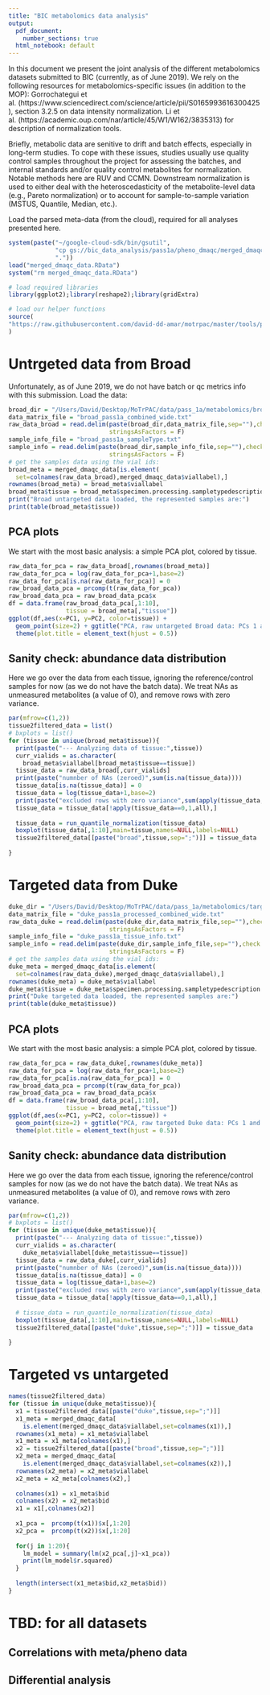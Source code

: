 ```yaml
---
title: "BIC metabolomics data analysis"
output:
  pdf_document: 
    number_sections: true
  html_notebook: default
---
```


In this document we present the joint analysis of the different metabolomics datasets submitted to BIC (currently, as of June 2019). We rely on the following resources for metabolomics-specific issues (in addition to the MOP):
Gorrochategui et al. (https://www.sciencedirect.com/science/article/pii/S0165993616300425), section 3.2.5 on data intensity normalization. Li et al. (https://academic.oup.com/nar/article/45/W1/W162/3835313) for description of normalization tools. 

Briefly, metabolic data are senitive to drift and batch effects, especially in long-term studies. To cope with these issues, studies usually use quality control samples throughout the project for assessing the batches, and internal standards and/or quality control metabolites for normalization. Notable methods here are RUV and CCMN. Downstream normalization is used to either deal with the heteroscedasticity of the metabolite-level data (e.g., Pareto normalization) or to account for sample-to-sample variation (MSTUS, Quantile, Median, etc.).

Load the parsed meta-data (from the cloud), required for all analyses presented here.

```r
system(paste("~/google-cloud-sdk/bin/gsutil",
             "cp gs://bic_data_analysis/pass1a/pheno_dmaqc/merged_dmaqc_data.RData",
             "."))
load("merged_dmaqc_data.RData")
system("rm merged_dmaqc_data.RData")

# load required libraries
library(ggplot2);library(reshape2);library(gridExtra)

# load our helper functions
source(
"https://raw.githubusercontent.com/david-dd-amar/motrpac/master/tools/preprocessing_helper_functions.R"
)
```

# Untrgeted data from Broad

Unfortunately, as of June 2019, we do not have batch or qc metrics info with this submission.
Load the data:

```r
broad_dir = "/Users/David/Desktop/MoTrPAC/data/pass_1a/metabolomics/broad_untargeted/"
data_matrix_file = "broad_pass1a_combined_wide.txt"
raw_data_broad = read.delim(paste(broad_dir,data_matrix_file,sep=""),check.names = F,
                            stringsAsFactors = F)
sample_info_file = "broad_pass1a_sampleType.txt"
sample_info = read.delim(paste(broad_dir,sample_info_file,sep=""),check.names = F,
                            stringsAsFactors = F)
# get the samples data using the vial ids:
broad_meta = merged_dmaqc_data[is.element(
  set=colnames(raw_data_broad),merged_dmaqc_data$viallabel),]
rownames(broad_meta) = broad_meta$viallabel
broad_meta$tissue = broad_meta$specimen.processing.sampletypedescription
print("Broad untargeted data loaded, the represented samples are:")
print(table(broad_meta$tissue))
```

## PCA plots
We start with the most basic analysis: a simple PCA plot, colored by tissue.

```r
raw_data_for_pca = raw_data_broad[,rownames(broad_meta)]
raw_data_for_pca = log(raw_data_for_pca+1,base=2)
raw_data_for_pca[is.na(raw_data_for_pca)] = 0
raw_broad_data_pca = prcomp(t(raw_data_for_pca))
raw_broad_data_pca = raw_broad_data_pca$x
df = data.frame(raw_broad_data_pca[,1:10],
                tissue = broad_meta[,"tissue"])
ggplot(df,aes(x=PC1, y=PC2, color=tissue)) + 
  geom_point(size=2) + ggtitle("PCA, raw untargeted Broad data: PCs 1 and 2") + 
  theme(plot.title = element_text(hjust = 0.5))
```

## Sanity check: abundance data distribution

Here we go over the data from each tissue, ignoring the reference/control samples for now (as we do not have the batch data). We treat NAs as unmeasured metabolites (a value of 0), and remove rows with zero variance.

```r
par(mfrow=c(1,2))
tissue2filtered_data = list()
# bxplots = list()
for (tissue in unique(broad_meta$tissue)){
  print(paste("--- Analyzing data of tissue:",tissue))
  curr_vialids = as.character(
    broad_meta$viallabel[broad_meta$tissue==tissue])
  tissue_data = raw_data_broad[,curr_vialids]
  print(paste("numnber of NAs (zeroed)",sum(is.na(tissue_data))))
  tissue_data[is.na(tissue_data)] = 0
  tissue_data = log(tissue_data+1,base=2)
  print(paste("excluded rows with zero variance",sum(apply(tissue_data,1,sd)==0)))
  tissue_data = tissue_data[!apply(tissue_data==0,1,all),]
  
  tissue_data = run_quantile_normalization(tissue_data)
  boxplot(tissue_data[,1:10],main=tissue,names=NULL,labels=NULL)
  tissue2filtered_data[[paste("broad",tissue,sep=";")]] = tissue_data
  
}
```




# Targeted data from Duke

```r
duke_dir = "/Users/David/Desktop/MoTrPAC/data/pass_1a/metabolomics/targeted_duke/"
data_matrix_file = "duke_pass1a_processed_combined_wide.txt"
raw_data_duke = read.delim(paste(duke_dir,data_matrix_file,sep=""),check.names = F,
                            stringsAsFactors = F)
sample_info_file = "duke_pass1a_tissue_info.txt"
sample_info = read.delim(paste(duke_dir,sample_info_file,sep=""),check.names = F,
                            stringsAsFactors = F)
# get the samples data using the vial ids:
duke_meta = merged_dmaqc_data[is.element(
  set=colnames(raw_data_duke),merged_dmaqc_data$viallabel),]
rownames(duke_meta) = duke_meta$viallabel
duke_meta$tissue = duke_meta$specimen.processing.sampletypedescription
print("Duke targeted data loaded, the represented samples are:")
print(table(duke_meta$tissue))
```

## PCA plots
We start with the most basic analysis: a simple PCA plot, colored by tissue.

```r
raw_data_for_pca = raw_data_duke[,rownames(duke_meta)]
raw_data_for_pca = log(raw_data_for_pca+1,base=2)
raw_data_for_pca[is.na(raw_data_for_pca)] = 0
raw_broad_data_pca = prcomp(t(raw_data_for_pca))
raw_broad_data_pca = raw_broad_data_pca$x
df = data.frame(raw_broad_data_pca[,1:10],
                tissue = broad_meta[,"tissue"])
ggplot(df,aes(x=PC1, y=PC2, color=tissue)) + 
  geom_point(size=2) + ggtitle("PCA, raw targeted Duke data: PCs 1 and 2") + 
  theme(plot.title = element_text(hjust = 0.5))
```

## Sanity check: abundance data distribution

Here we go over the data from each tissue, ignoring the reference/control samples for now (as we do not have the batch data). We treat NAs as unmeasured metabolites (a value of 0), and remove rows with zero variance.

```r
par(mfrow=c(1,2))
# bxplots = list()
for (tissue in unique(duke_meta$tissue)){
  print(paste("--- Analyzing data of tissue:",tissue))
  curr_vialids = as.character(
    duke_meta$viallabel[duke_meta$tissue==tissue])
  tissue_data = raw_data_duke[,curr_vialids]
  print(paste("numnber of NAs (zeroed)",sum(is.na(tissue_data))))
  tissue_data[is.na(tissue_data)] = 0
  tissue_data = log(tissue_data+1,base=2)
  print(paste("excluded rows with zero variance",sum(apply(tissue_data,1,sd)==0)))
  tissue_data = tissue_data[!apply(tissue_data==0,1,all),]
  
  # tissue_data = run_quantile_normalization(tissue_data)
  boxplot(tissue_data[,1:10],main=tissue,names=NULL,labels=NULL)
  tissue2filtered_data[[paste("duke",tissue,sep=";")]] = tissue_data
  
}
```

# Targeted vs untargeted
```r
names(tissue2filtered_data)
for (tissue in unique(duke_meta$tissue)){
  x1 = tissue2filtered_data[[paste("duke",tissue,sep=";")]]
  x1_meta = merged_dmaqc_data[
    is.element(merged_dmaqc_data$viallabel,set=colnames(x1)),]
  rownames(x1_meta) = x1_meta$viallabel
  x1_meta = x1_meta[colnames(x1),]
  x2 = tissue2filtered_data[[paste("broad",tissue,sep=";")]]
  x2_meta = merged_dmaqc_data[
    is.element(merged_dmaqc_data$viallabel,set=colnames(x2)),]
  rownames(x2_meta) = x2_meta$viallabel
  x2_meta = x2_meta[colnames(x2),]
  
  colnames(x1) = x1_meta$bid
  colnames(x2) = x2_meta$bid
  x1 = x1[,colnames(x2)]
  
  x1_pca =  prcomp(t(x1))$x[,1:20]
  x2_pca =  prcomp(t(x2))$x[,1:20]
  
  for(j in 1:20){
    lm_model = summary(lm(x2_pca[,j]~x1_pca))
    print(lm_model$r.squared)
  }
  
  length(intersect(x1_meta$bid,x2_meta$bid))
}
```

# TBD: for all datasets
## Correlations with meta/pheno data

## Differential analysis









